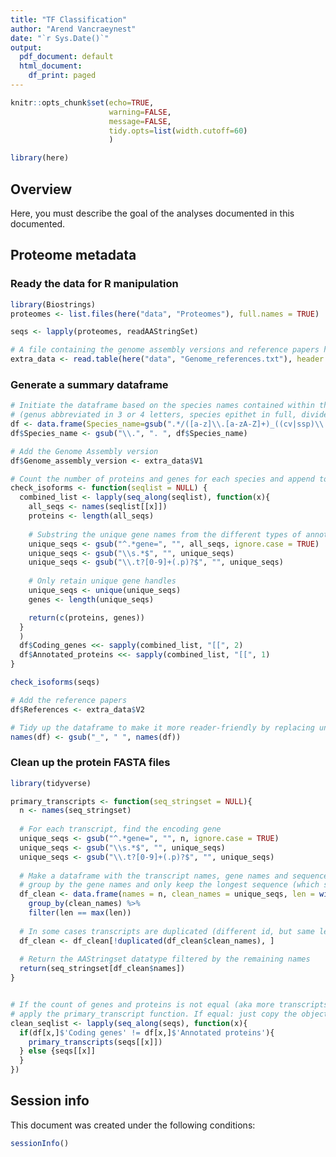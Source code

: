 ```yaml
---
title: "TF Classification"
author: "Arend Vancraeynest"
date: "`r Sys.Date()`"
output:
  pdf_document: default
  html_document:
    df_print: paged
---
```


```r
knitr::opts_chunk$set(echo=TRUE,
                      warning=FALSE, 
                      message=FALSE,
                      tidy.opts=list(width.cutoff=60)
                      )
```

```r
library(here)
```

## Overview

Here, you must describe the goal of the analyses documented in this documented.

## Proteome metadata
### Ready the data for R manipulation
```r
library(Biostrings)
proteomes <- list.files(here("data", "Proteomes"), full.names = TRUE)

seqs <- lapply(proteomes, readAAStringSet)

# A file containing the genome assembly versions and reference papers has been made manually 
extra_data <- read.table(here("data", "Genome_references.txt"), header = FALSE, sep = "\t")
```


### Generate a summary dataframe
```r
# Initiate the dataframe based on the species names contained within the file names 
# (genus abbreviated in 3 or 4 letters, species epithet in full, divided by a '.')
df <- data.frame(Species_name=gsub(".*/([a-z]\\.[a-zA-Z]+)_((cv|ssp)\\.[a-z0-9-]+)?.*", "\\1 \\2", proteomes, ignore.case = TRUE))
df$Species_name <- gsub("\\.", ". ", df$Species_name)

# Add the Genome Assembly version
df$Genome_assembly_version <- extra_data$V1

# Count the number of proteins and genes for each species and append to an initiated dataframe
check_isoforms <- function(seqlist = NULL) {
  combined_list <- lapply(seq_along(seqlist), function(x){
    all_seqs <- names(seqlist[[x]])
    proteins <- length(all_seqs)
    
    # Substring the unique gene names from the different types of annotation
    unique_seqs <- gsub("^.*gene=", "", all_seqs, ignore.case = TRUE)
    unique_seqs <- gsub("\\s.*$", "", unique_seqs)
    unique_seqs <- gsub("\\.t?[0-9]+(.p)?$", "", unique_seqs)
    
    # Only retain unique gene handles
    unique_seqs <- unique(unique_seqs)
    genes <- length(unique_seqs)

    return(c(proteins, genes))
  }
  )
  df$Coding_genes <<- sapply(combined_list, "[[", 2)
  df$Annotated_proteins <<- sapply(combined_list, "[[", 1)
}

check_isoforms(seqs)

# Add the reference papers
df$References <- extra_data$V2

# Tidy up the dataframe to make it more reader-friendly by replacing underscores by spaces in the headers
names(df) <- gsub("_", " ", names(df))
```


### Clean up the protein FASTA files
```r
library(tidyverse)

primary_transcripts <- function(seq_stringset = NULL){
  n <- names(seq_stringset)
  
  # For each transcript, find the encoding gene
  unique_seqs <- gsub("^.*gene=", "", n, ignore.case = TRUE)
  unique_seqs <- gsub("\\s.*$", "", unique_seqs)
  unique_seqs <- gsub("\\.t?[0-9]+(.p)?$", "", unique_seqs)
  
  # Make a dataframe with the transcript names, gene names and sequence lengths
  # group by the gene names and only keep the longest sequence (which should by the primary)
  df_clean <- data.frame(names = n, clean_names = unique_seqs, len = width(seq_stringset)) %>% 
    group_by(clean_names) %>% 
    filter(len == max(len))
  
  # In some cases transcripts are duplicated (different id, but same length & sequence) --> keep only the first
  df_clean <- df_clean[!duplicated(df_clean$clean_names), ]
  
  # Return the AAStringset datatype filtered by the remaining names
  return(seq_stringset[df_clean$names])
}


# If the count of genes and proteins is not equal (aka more transcripts per gene instead of just the primary):
# apply the primary_transcript function. If equal: just copy the object
clean_seqlist <- lapply(seq_along(seqs), function(x){
  if(df[x,]$'Coding genes' != df[x,]$'Annotated proteins'){
    primary_transcripts(seqs[[x]])
  } else {seqs[[x]]
  }
})
```


## Session info

This document was created under the following conditions:

```r
sessionInfo()
```